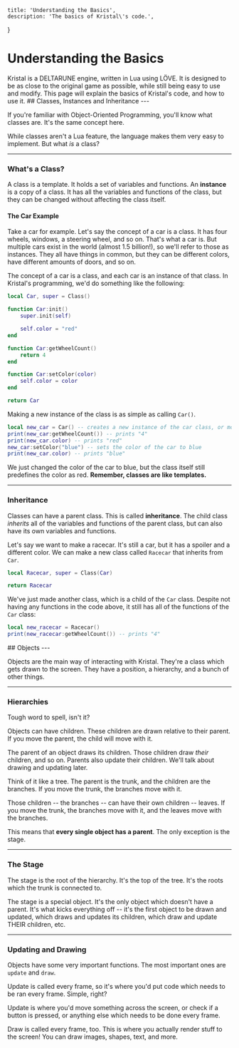 
    title: 'Understanding the Basics',
    description: 'The basics of Kristal\'s code.',
}

# Understanding the Basics

<Box>
Kristal is a DELTARUNE engine, written in Lua using LÖVE. It is designed to be as close to the original game as possible, while still being easy to use and modify. This page will explain the basics of Kristal's code, and how to use it.
</Box>

<Box>
## Classes, Instances and Inheritance
---

If you're familiar with Object-Oriented Programming, you'll know what classes are. It's the same concept here.

While classes aren't a Lua feature, the language makes them very easy to implement. But what *is* a class?

---

### What's a Class?

A class is a template. It holds a set of variables and functions. An **instance** is a copy of a class. It has all the variables and functions of the class, but they can be changed without affecting the class itself.


#### The Car Example

Take a car for example. Let's say the concept of a car is a class.
It has four wheels, windows, a steering wheel, and so on. That's what a car is.
But multiple cars exist in the world (almost 1.5 billion!), so we'll refer to those as instances.
They all have things in common, but they can be different colors, have different amounts of doors, and so on.

The concept of a car is a class, and each car is an instance of that class. In Kristal's programming, we'd do something like the following:

```lua
local Car, super = Class()

function Car:init()
    super.init(self)

    self.color = "red"
end

function Car:getWheelCount()
    return 4
end

function Car:setColor(color)
    self.color = color
end

return Car
```

Making a new instance of the class is as simple as calling `Car()`.

```lua
local new_car = Car() -- creates a new instance of the car class, or more simply, creates a new car.
print(new_car:getWheelCount()) -- prints "4"
print(new_car.color) -- prints "red"
new_car:setColor("blue") -- sets the color of the car to blue
print(new_car.color) -- prints "blue"
```

We just changed the color of the car to blue, but the class itself still predefines the color as red. **Remember, classes are like templates.**

---

### Inheritance

Classes can have a parent class. This is called **inheritance**. The child class *inherits* all of the variables and functions of the parent class, but can also have its own variables and functions.

Let's say we want to make a racecar. It's still a car, but it has a spoiler and a different color. We can make a new class called `Racecar` that inherits from `Car`.

```lua
local Racecar, super = Class(Car)

return Racecar
```

We've just made another class, which is a child of the `Car` class. Despite not having any functions in the code above, it still has all of the functions of the `Car` class:

```lua
local new_racecar = Racecar()
print(new_racecar:getWheelCount()) -- prints "4"
```

</Box>

<Box>
## Objects
---

Objects are the main way of interacting with Kristal. They're a class which gets drawn to the screen. They have a position, a hierarchy, and a bunch of other things.

---
### Hierarchies

Tough word to spell, isn't it?

Objects can have children. These children are drawn relative to their parent. If you move the parent, the child will move with it.

The parent of an object draws its children. Those children draw *their* children, and so on. Parents also update their children. We'll talk about drawing and updating later.

Think of it like a tree. The parent is the trunk, and the children are the branches. If you move the trunk, the branches move with it.

Those children -- the branches -- can have their own children -- leaves. If you move the trunk, the branches move with it, and the leaves move with the branches.

This means that **every single object has a parent**. The only exception is the stage.

---
### The Stage

The stage is the root of the hierarchy. It's the top of the tree. It's the roots which the trunk is connected to.

The stage is a special object. It's the only object which doesn't have a parent. It's what kicks everything off -- it's the first object to be drawn and updated, which draws and updates its children, which draw and update THEIR children, etc.

---
### Updating and Drawing

Objects have some very important functions. The most important ones are `update` and `draw`.

Update is called every frame, so it's where you'd put code which needs to be ran every frame. Simple, right?

Update is where you'd move something across the screen, or check if a button is pressed, or anything else which needs to be done every frame.

Draw is called every frame, too. This is where you actually render stuff to the screen! You can draw images, shapes, text, and more.
</Box>
